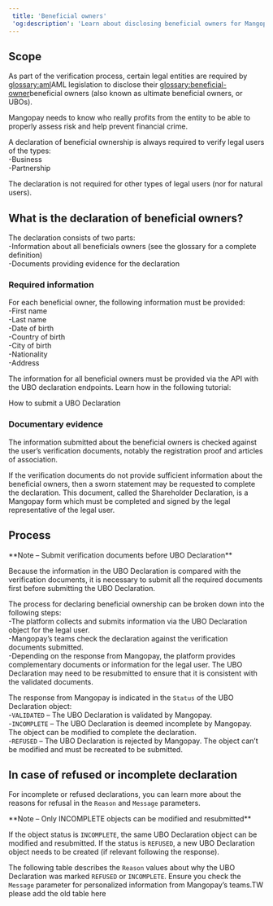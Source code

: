 ```yaml
---  
 title: 'Beneficial owners'  
 'og:description': 'Learn about disclosing beneficial owners for Mangopay users: required information and documents, submission process, and dealing with refusals.'  
---  
```


## Scope  

As part of the verification process, certain legal entities are required by <glossary:aml>AML legislation</glossary> to disclose their <glossary:beneficial-owner>beneficial owners</glossary> (also known as ultimate beneficial owners, or UBOs).   

Mangopay needs to know who really profits from the entity to be able to properly assess risk and help prevent financial crime.  

A declaration of beneficial ownership is always required to verify legal users of the types:    
-Business  
-Partnership  

The declaration is not required for other types of legal users (nor for natural users).  

## What is the declaration of beneficial owners?  

The declaration consists of two parts:   
-Information about all beneficials owners (see the glossary for a complete definition)  
-Documents providing evidence for the declaration  

### Required information  

For each beneficial owner, the following information must be provided:  
-First name  
-Last name  
-Date of birth  
-Country of birth  
-City of birth  
-Nationality  
-Address  

The information for all beneficial owners must be provided via the API with the UBO declaration endpoints. Learn how in the following tutorial:  

<Card title="Tutorial">How to submit a UBO Declaration</Card>  

### Documentary evidence  

The information submitted about the beneficial owners is checked against the user’s verification documents, notably the registration proof and articles of association.   

If the verification documents do not provide sufficient information about the beneficial owners, then a sworn statement may be requested to complete the declaration. This document, called the Shareholder Declaration, is a Mangopay form which must be completed and signed by the legal representative of the legal user.  

## Process  

<Note>  
**Note – Submit verification documents before UBO Declaration** 
  
Because the information in the UBO Declaration is compared with the verification documents, it is necessary to submit all the required documents first before submitting the UBO Declaration.  
</Note>  

The process for declaring beneficial ownership can be broken down into the following steps:  
-The platform collects and submits information via the UBO Declaration object for the legal user.  
-Mangopay’s teams check the declaration against the verification documents submitted.   
-Depending on the response from Mangopay, the platform provides complementary documents or information for the legal user. The UBO Declaration may need to be resubmitted to ensure that it is consistent with the validated documents.  

The response from Mangopay is indicated in the `Status` of the UBO Declaration object:   
-`VALIDATED` – The UBO Declaration is validated by Mangopay.  
-`INCOMPLETE` – The UBO Declaration is deemed incomplete by Mangopay. The object can be modified to complete the declaration.  
-`REFUSED` – The UBO Declaration is rejected by Mangopay. The object can’t be modified and must be recreated to be submitted.  

## In case of refused or incomplete declaration  

For incomplete or refused declarations, you can learn more about the reasons for refusal in the `Reason` and `Message` parameters.  

<Note>  
**Note – Only INCOMPLETE objects can be modified and resubmitted** 
  
If the object status is `INCOMPLETE`, the same UBO Declaration object can be modified and resubmitted. If the status is `REFUSED`, a new UBO Declaration object needs to be created (if relevant following the response).  
</Note>  

The following table describes the `Reason` values about why the UBO Declaration was marked `REFUSED` or `INCOMPLETE`. Ensure you check the `Message` parameter for personalized information from Mangopay’s teams.TW please add the old table here